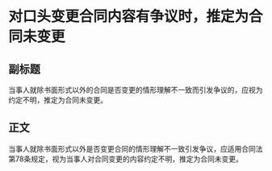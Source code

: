 # 对口头变更合同内容有争议时，推定为合同未变更
## 副标题
当事人就除书面形式以外的合同是否变更的情形理解不一致而引发争议的，应视为约定不明，推定为合同未变更。
## 正文
当事人就除书面形式以外是否变更合同的情形理解不一致引发争议，应适用合同法第78条规定，视为当事人对合同变更的内容约定不明，推定为合同未变更。